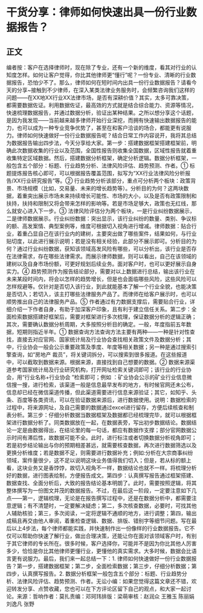 # 干货分享：律师如何快速出具一份行业数据报告？
## 正文
编者按：客户在选择律师时，现在除了专业，还有一个新的维度，看其对行业的认知度怎样。如何让客户觉得，你比其他律师更“懂行”呢？一份专业、清晰的行业数据报告，恐怕少不了。那么，律师如何在短时间内出具一份行业数据报告？请看今天的分享~接触到不少律师，在深入某类法律业务服务时，会频繁咨询我们这样的问题——在XX地XX行业XX法律市场，是否有深耕价值？其实，太多可靠决策，都需要数据佐证。利用数据佐证，最高效的方式就是结合综合能力、资源等情况，快速梳理数据报告，并通过数据分析，验证出某种结果。之所以想分享这个话题，是因为我发现——当前越来越多律师开始行业深挖，而拥有快速输出数据报告的能力，也可以成为一种专业竞争优势了，甚至在和客户洽谈的场合，都能更有说服力。律师如何快速做好一份行业数据报告呢？结合日常工作内容说开，我将其总结为数据报告输出四步法，今天分享给大家。第一步：搭建数据框架搭建框架前，明确此次数据收集的行业以及范围，全国性报告则收集全国数据，区域性报告就着重收集特定区域数据。然后，搭建数据分析框架，确定分析逻辑。数据分析框架，一般包含五个部分：标题、行业趋势分析、法律风险评估、趋势预测、作者。① 标题提炼报告核心即可，可以根据报告覆盖范围，拟写为“XX行业法律风险分析报告/XX行业研究报告”等。② 行业趋势分析该部分，重点可分析两个板块：政策背景、市场规模（比如，交易量、未来的增长趋势等）。分析目的为何？这两块数据，着重突出展示市场未来持续增长可能性、市场的大小，以及是否有政策限制和扶持，扶持和限制又将会带来怎样的影响等。若是市场足够大，政策也无红线，那么就安心进入下一步。③ 法律风险评估分为两个板块，一是行业纠纷数据展示，二是律师数据展示。行业纠纷数据：突出显示，该行业纠纷的数量、类别、争议标的额、高发案情、典型案例等，维度可根据切入视角进行增减。律师数据：贴合行业，着重凸显自己在该行业内的建树，主要突出做了哪些案件，结果如何，与行业贴切度，以此进行展示说明；若是没有相关经验，此部分不展示即可。分析目的为何？通过行业纠纷数据，获知该领域高发风险有哪些，可以分析出，该行业是否存在法律需求，存在哪些法律需求。而展示律师数据，则可以看出，自己在该领域的建树以及自身市场份额，可更好规划后续业务。面对客户时，也可以更好展示自身实力。④ 趋势预测作为报告结论部分，需要对以上数据进行总结，输出该行业在未来某段时间内，将会以怎样的趋势增长，但是也会面临哪些风险，这些风险可以怎样规避等。仅针对是否切入该行业，到此就能基本了解一个行业全貌，也能决策是否切入；若切入，该主打哪些法律服务产品了。而律师在给客户展示时，也可以顺势推出自己的法律服务产品。⑤ 作者通过有力数据支撑后，需要贴合行业，详细介绍一下作者自身，有助于加深客户印象，且有利于建立信任关系。第二步：全面检索数据搭建好框架后，需要对框架进行多次梳理，保证数据分析的逻辑正确；其次，需要确认数据分析周期，大多按照分析目的确定。一般，年度指前五年数据，短期则指近半年。① 数据查询方法查询方法主要有两种——一种是针对性查找，直接去对应官网、国家统计局及行业协会查找相关政策文件及数据分析；其中，行业协会一般会公示重要政策及季度、年度等相关数据；另一种是通过搜索引擎查询，如“房地产 裁员”，将关键词拆分，可以搜索到很多报道。在这些报道中，可以截取到数据来源。根据来源，直接找到自己想要的数据。② 数据来源渠道参考国家统计局及行业研究机构，打开网址检索关键词即可；该行业的行业协会，用“行业名称+行业协会 ”检索即可；例如 ：矿业协会公示的矿业行业信息微信搜一搜，进行检索，该渠道一般是信息最早发布的地方，有时候官网还未公布，信息却已经在微信渠道传播，但此渠道需要进行信息来源验证；其它，如知乎、头条、百度等各类资讯，可以在验证数据来源后，进行数据使用。说明：数据检索的过程中，将来源网址，及自己需要的数据通过excel进行留存，方便后续核查和制表分析。第三步：仔细分析数据当数据框架及数据都已经梳理完毕，就可以根据框架进行数据分析了。同类数据放在一起，在数据表旁，写出初步数据结论。数据结论一定是由数据得出，在结论里的每一句话，都应有数据作支撑；部分官网数据公示时间有滞后性，故数据可能不全。此时，进行标注或者切换数据分析视角即可；若是初步结论输出与你的预期相差甚远，就需要核查数据，再次进行数据筛选以及更换分析维度；若是数据不足，则需要进行数据补充；例如:分析在大宗商事纠纷领域，案件量很少，这不足以说明这块业务值得我们切入；但是，若从标的额上看，这块业务又是香饽饽，故切入视角不一样，数据结论也就不一样。将梳理分析好的数据，进行图表绘制，方便报告成文。第四步：认真撰写报告通过框架搭建、数据查找、全面分析后，大致的报告结论基本明朗了。此时，需要按照逻辑，将其整体撰写为一份图文并茂的数据报告。不过，在最后这一阶段，一定要注意如下几点——第一，逻辑梳理，无论是在报告撰写过程中，还是在数据分析中，都需要注意逻辑；有不清楚时，一定要解决疑虑；第二，多次核查数据，必要时，可找其他人辅助核验；第三，多次阅读，一定将逻辑不通顺的地方，进行调整；第四，输出成稿且再交由他人审阅，着重检查逻辑、数据、排版、错别字等细节问题。写在最后以上4步法，每个律师都能实践，并快速制作出一份像样的行业数据报告。它不仅可以帮助你快速了解行业，做出合理决策，还能让你在面对该领域客户时，有别于其它律师的专长所在。很多时候，客户选择你，可能并不是因为你比其他人厉害多少，恰恰是你比其他律师更懂行业，更懂他的真实需求。大多时候，数据会比语言更有说服力。最后，我们来一起总结一下：1. 律师如何快速做好一份行业数据报告？第一步，搭建数据框架；第二步，全面检索数据；第三步，仔细分析数据；第四步，认真撰写报告。2. 数据分析框架一般包含五个部分：标题、行业趋势分析、法律风险评估、趋势预测、作者。无讼小编：如果您觉得这篇文章还不错，欢迎转发分享、点赞收藏，您也可以在下方评论区留下自己的观点，和大家一起讨论。来源：哲响作者：莫扎责编：邓珂玮排版：梁萌审核：赵润众 王雅玉 陈丽娟 刘逸凡 张野